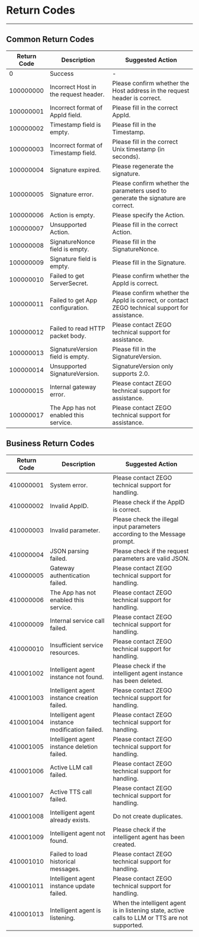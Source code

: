 # Return Codes

- - -

## Common Return Codes

| Return Code | Description | Suggested Action |
| --- | --- | --- |
| 0 | Success | - |
| 100000000 | Incorrect Host in the request header. | Please confirm whether the Host address in the request header is correct. |
| 100000001 | Incorrect format of AppId field. | Please fill in the correct AppId. |
| 100000002 | Timestamp field is empty. | Please fill in the Timestamp. |
| 100000003 | Incorrect format of Timestamp field. | Please fill in the correct Unix timestamp (in seconds). |
| 100000004 | Signature expired. | Please regenerate the signature. |
| 100000005 | Signature error. | Please confirm whether the parameters used to generate the signature are correct. |
| 100000006 | Action is empty. | Please specify the Action. |
| 100000007 | Unsupported Action. | Please fill in the correct Action. |
| 100000008 | SignatureNonce field is empty. | Please fill in the SignatureNonce. |
| 100000009 | Signature field is empty. | Please fill in the Signature. |
| 100000010 | Failed to get ServerSecret. | Please confirm whether the AppId is correct. |
| 100000011 | Failed to get App configuration. | Please confirm whether the AppId is correct, or contact ZEGO technical support for assistance. |
| 100000012 | Failed to read HTTP packet body. | Please contact ZEGO technical support for assistance. |
| 100000013 | SignatureVersion field is empty. | Please fill in the SignatureVersion. |
| 100000014 | Unsupported SignatureVersion. | SignatureVersion only supports 2.0. |
| 100000015 | Internal gateway error. | Please contact ZEGO technical support for assistance. |
| 100000017 | The App has not enabled this service. | Please contact ZEGO technical support for assistance. |

## Business Return Codes

| Return Code    | Description                       | Suggested Action                          |
| --------- | -------------------------- | --------------------------------- |
| 410000001 | System error.                 | Please contact ZEGO technical support for handling.        |
| 410000002 | Invalid AppID.               | Please check if the AppID is correct.          |
| 410000003 | Invalid parameter.        | Please check the illegal input parameters according to the Message prompt.  |
| 410000004 | JSON parsing failed.          | Please check if the request parameters are valid JSON.                |
| 410000005 | Gateway authentication failed.         | Please contact ZEGO technical support for handling.        |
| 410000006 | The App has not enabled this service.          | Please contact ZEGO technical support for handling.        |
| 410000009 | Internal service call failed. | Please contact ZEGO technical support for handling.          |
| 410000010 | Insufficient service resources. | Please contact ZEGO technical support for handling.          |
| 410001002 | Intelligent agent instance not found.    | Please check if the intelligent agent instance has been deleted.        |
| 410001003 | Intelligent agent instance creation failed.           | Please contact ZEGO technical support for handling.    |
| 410001004 | Intelligent agent instance modification failed.       | Please contact ZEGO technical support for handling.             |
| 410001005 | Intelligent agent instance deletion failed.        | Please contact ZEGO technical support for handling.                   |
| 410001006 | Active LLM call failed.       | Please contact ZEGO technical support for handling.           |
| 410001007 | Active TTS call failed.                | Please contact ZEGO technical support for handling.                 |
| 410001008 | Intelligent agent already exists.          | Do not create duplicates.        |
| 410001009 | Intelligent agent not found.        | Please check if the intelligent agent has been created.         |
| 410001010 | Failed to load historical messages.       | Please contact ZEGO technical support for handling.             |
| 410001011 | Intelligent agent instance update failed.            | Please contact ZEGO technical support for handling.    |
| 410001013 | Intelligent agent is listening.            | When the intelligent agent is in listening state, active calls to LLM or TTS are not supported.    |